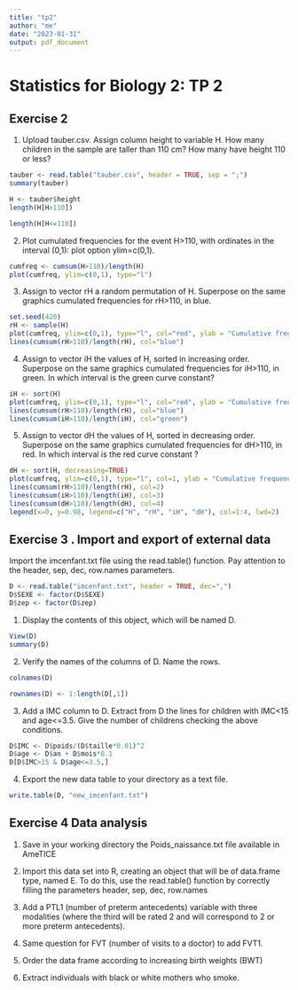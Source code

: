 ```yaml
---
title: "tp2"
author: "me"
date: "2023-01-31"
output: pdf_document
---
```


# Statistics for Biology 2: TP 2
## Exercise 2
1. Upload tauber.csv. Assign column height to variable H. How many children in the sample are taller than 110 cm? How many have height 110 or less?

```r
tauber <- read.table("tauber.csv", header = TRUE, sep = ";")
summary(tauber)
```
```r
H <- tauber$height
length(H[H>110])
```
```r
length(H[H<=110])
```
2. Plot cumulated frequencies for the event H>110, with ordinates in the interval (0,1): plot option ylim=c(0,1).
```r
cumfreq <- cumsum(H>110)/length(H)
plot(cumfreq, ylim=c(0,1), type="l")
```
3. Assign to vector rH a random permutation of H. Superpose on the same graphics cumulated frequencies for rH>110, in blue.

```r
set.seed(420)
rH <- sample(H)
plot(cumfreq, ylim=c(0,1), type="l", col="red", ylab = "Cumulative frequency of H > 110")
lines(cumsum(rH>110)/length(rH), col="blue")
```
4. Assign to vector iH the values of H, sorted in increasing order. Superpose on the same graphics cumulated frequencies for iH>110, in green. In which interval is the green curve constant?
```r
iH <- sort(H)
plot(cumfreq, ylim=c(0,1), type="l", col="red", ylab = "Cumulative frequency of H > 110")
lines(cumsum(rH>110)/length(rH), col="blue")
lines(cumsum(iH>110)/length(iH), col="green")
```
5. Assign to vector dH the values of H, sorted in decreasing order. Superpose on the same graphics cumulated frequencies for dH>110, in red. In which interval is the red curve constant ?
```r
dH <- sort(H, decreasing=TRUE)
plot(cumfreq, ylim=c(0,1), type="l", col=1, ylab = "Cumulative frequency of H > 110", main="Cumulative frequencies")
lines(cumsum(rH>110)/length(rH), col=2)
lines(cumsum(iH>110)/length(iH), col=3)
lines(cumsum(dH>110)/length(dH), col=4)
legend(x=0, y=0.98, legend=c("H", "rH", "iH", "dH"), col=1:4, lwd=2)
```
## Exercise 3 . Import and export of external data

Import the imcenfant.txt file using the read.table() function. Pay attention to the header, sep, dec, row.names parameters.
```r
D <- read.table("imcenfant.txt", header = TRUE, dec=",")
D$SEXE <- factor(D$SEXE)
D$zep <- factor(D$zep)
```

1.	Display the contents of this object, which will be named D.
```r
View(D)
summary(D)
```

2.	Verify the names of the columns of D. Name the rows.
```r
colnames(D)
```
```r
rownames(D) <- 1:length(D[,1])
```

3.	Add a IMC column to D. Extract from D the lines for children with IMC<15 and age<=3.5. Give the number of childrens checking the above conditions.
```r
D$IMC <- D$poids/(D$taille*0.01)^2
D$age <- D$an + D$mois*0.1
D[D$IMC>15 & D$age<=3.5,]
```

4.	Export the new data table to your directory as a text file.
```r
write.table(D, "new_imcenfant.txt")
```


## Exercise 4  Data analysis

1.	Save in your working directory the Poids_naissance.txt  file available in AmeTICE

2.	Import this  data set into R, creating an object that will be of data.frame type, named E. To do this, use the read.table() function  by correctly filling the parameters  header, sep, dec, row.names

3.	Add a PTL1 (number of preterm antecedents) variable with three modalities (where the third will be rated 2 and will correspond to 2 or more preterm antecedents).

4.	Same question for FVT (number of visits to a doctor) to add FVT1.

5.	Order the data frame according to increasing birth weights (BWT)

6.	Extract individuals with black or white mothers who smoke.



